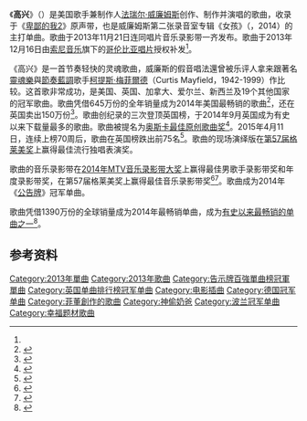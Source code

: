 {{NoteTA
|G1=Show
|G2=Movie
}}
{{Infobox single
| Name = 高兴<br>Happy
| Cover = 
| Artist = [[法瑞尔·威廉姆斯|法瑞尔·威廉姆斯]]：是的结果也不是自己能不能先把别人放不下心来
| Album = 《[[神偷奶爸2|神偷奶爸2 电影原声带]]》和《女孩》
| Released = 2013年11月21日<ref name="USrelease">{{cite web |url= https://itunes.apple.com/us/album/happy-single-despicable-me/id757505605 |title= Happy (From "Despicable Me 2") - Single by Pharrell Williams |publisher= [[iTunes|iTunes US]] |accessdate= 2013-11-23 |archive-date= 2013-12-13 |archive-url= https://web.archive.org/web/20131213044753/https://itunes.apple.com/us/album/happy-single-despicable-me/id757505605 |dead-url= no }}</ref>
| Recorded = [[佛罗里达州|佛罗里达州]][[迈阿密|迈阿密]]{{le|圆房录音室|Circle House Studios}}<ref name="credits">{{cite AV media notes|date= 2013 |title= Despicable Me 2: Original Motion Picture Soundtrack |publisher= Back Lot Music, Columbia Records}}</ref>
| Genre = [[灵魂乐|灵魂乐]]
| Format = {{hlist|[[CD|CD单曲]]|[[黑胶唱片|黑胶唱片]] (7", 12")|[[数字音乐下载|数字下载]]}}
| Length = 3:53
| Writer = [[法瑞尔·威廉姆斯|法瑞尔·威廉姆斯]]
| Producer = 法瑞尔·威廉姆斯
| Certification = 
| Label = {{hlist|Back Lot Music|{{le|i Am Other|i Am Other}}|[[哥伦比亚唱片|哥伦比亚]]}}
}}

《'''高兴'''》（{{lang-en|''Happy''}}）是美国歌手兼制作人[[法瑞尔·威廉姆斯|法瑞尔·威廉姆斯]]创作、制作并演唱的歌曲，收录于《[[卑鄙的我2|卑鄙的我2]]》原声带，也是威廉姆斯第二张录音室专辑《女孩》（{{lang|en|''Girl''}}，2014）的主打单曲。歌曲于2013年11月21日连同唱片音乐录影带一齐发布。歌曲于2013年12月16日由[[索尼音乐|索尼音乐]]旗下的[[哥伦比亚唱片|哥伦比亚唱片]]授权{{le|回响音乐|Back Lot Music}}补发<ref name="USrelease"/>。

《高兴》是一首节奏轻快的灵魂歌曲，威廉斯的假音唱法還曾被乐评人拿来跟著名[[靈魂樂|靈魂樂]]與[[節奏藍調|節奏藍調]]歌手[[柯提斯·梅菲爾德|柯提斯·梅菲爾德]]（Curtis Mayfield，1942-1999）作比较。这首歌非常成功，是美国、英国、加拿大、爱尔兰、新西兰及19个其他国家的冠军歌曲。歌曲凭借645万份的全年销量成为2014年美国最畅销的歌曲<ref name="US Sales">{{cite web |first= Paul |last= Grein |title= It's Official: Pharrell Has 2014's Best-Selling Song |url= https://www.yahoo.com/music/its-official-pharrell-has-2014s-best-selling-106748836876.html |publisher= Yahoo! Music |date= 2014-12-31 |accessdate= 2015-04-22 |archive-date= 2016-03-04 |archive-url= https://web.archive.org/web/20160304042902/https://www.yahoo.com/music/its-official-pharrell-has-2014s-best-selling-106748836876.html |dead-url= no }}</ref>，还在英国卖出150万份<ref name="Top 40">{{cite web |first= Rob |last= Copsey |url= http://www.officialcharts.com/chart-news/the-official-top-40-biggest-selling-singles-of-2014-3389/ |title= The Official Top 40 Biggest Selling Singles of 2014 |publisher= Official Charts Company |date= 2015-01-01 |accessdate= 2015-01-01 |archive-date= 2015-02-17 |archive-url= https://web.archive.org/web/20150217061454/http://www.officialcharts.com/chart-news/the-official-top-40-biggest-selling-singles-of-2014-3389/ |dead-url= no }}</ref>。歌曲创纪录的三次登顶英国榜，于2014年9月英国成为有史以来下载量最多的歌曲。歌曲被提名为[[奥斯卡最佳原创歌曲奖|奥斯卡最佳原创歌曲奖]]<ref>{{cite web |first= Rob |last= Copsey |title= Pharrell's Happy now the UK’s most downloaded track of all time |url= http://www.officialcharts.com/chart-news/pharrells-happy-now-the-uks-most-downloaded-track-of-all-time-3108/ |publisher= Official Charts Company |date= 2014-09-09 |accessdate= 2015-04-22 |archive-date= 2015-01-20 |archive-url= https://web.archive.org/web/20150120095636/http://www.officialcharts.com/chart-news/pharrells-happy-now-the-uks-most-downloaded-track-of-all-time-3108/ |dead-url= no }}</ref>。2015年4月11日，连续上榜70周后，歌曲在英国榜跌出前75名<ref name="Pharrell Williams">{{cite web |title= Pharrell Williams |publisher= Official Charts Company |url= http://www.officialcharts.com/artist/18922/PHARRELL%20WILLIAMS/ |access-date= 2015-07-22 |archive-date= 2015-08-04 |archive-url= https://web.archive.org/web/20150804062751/http://www.officialcharts.com/artist/18922/pharrell%20williams/ |dead-url= no }}</ref>。歌曲的现场演绎版在[[第57届格莱美奖|第57届格莱美奖]]上赢得最佳流行独唱表演奖。

歌曲的音乐录影带在[[2014年MTV音乐录影带大奖|2014年MTV音乐录影带大奖]]上赢得最佳男歌手录影带奖和年度录影带奖，在第57届格莱美奖上赢得最佳音乐录影带奖<ref name="MTV2">{{cite news |title= Best Male Video 2014 MTV Video Awards |url= http://www.mtv.com/ontv/vma/2014/best-male-video/ |publisher= MTV. Viacom |date= 2014-08-24 |accessdate= 2014-08-24 |archive-date= 2015-02-22 |archive-url= https://web.archive.org/web/20150222105105/http://www.mtv.com/ontv/vma/2014/best-male-video/ |dead-url= no }}</ref><ref name="MTV">{{cite news |title= Video Of The Year 2014 MTV Video Music Awards |publisher= MTV. Viacom |date= 2014-08-24 |accessdate= 2014-08-24 |url= http://www.mtv.com/ontv/vma/2014/video-of-the-year/ |archive-date= 2015-02-15 |archive-url= https://web.archive.org/web/20150215024705/http://www.mtv.com/ontv/vma/2014/video-of-the-year/ |dead-url= no }}</ref>。歌曲成为2014年《[[公告牌_(杂志)|公告牌]]》冠军单曲。

歌曲凭借1390万份的全球销量成为2014年最畅销单曲，成为[[畅销单曲列表|有史以来最畅销的单曲之一]]<ref>{{cite web |title= IFPI publishes Digital Music Report 2015 |url= http://www.ifpi.org/news/Global-digital-music-revenues-match-physical-format-sales-for-first-time |publisher= International Federation of the Phonographic Industry |date= 2015-04-14 |accessdate= 2015-04-15 |page= 12 |archive-date= 2015-04-14 |archive-url= https://web.archive.org/web/20150414194629/http://www.ifpi.org/news/Global-digital-music-revenues-match-physical-format-sales-for-first-time |dead-url= no }}</ref>。

== 参考资料 ==
{{reflist|2}}

{{DEFAULTSORT: Happy}}
[[Category:2013年單曲|Category:2013年單曲]]
[[Category:2013年歌曲|Category:2013年歌曲]]
[[Category:告示牌百強單曲榜冠軍單曲|Category:告示牌百強單曲榜冠軍單曲]]
[[Category:英国单曲排行榜冠军单曲|Category:英国单曲排行榜冠军单曲]]
[[Category:电影插曲|Category:电影插曲]]
[[Category:德国冠军单曲|Category:德国冠军单曲]]
[[Category:菲董創作的歌曲|Category:菲董創作的歌曲]]
[[Category:神偷奶爸|Category:神偷奶爸]]
[[Category:波兰冠军单曲|Category:波兰冠军单曲]]
[[Category:幸福题材歌曲|Category:幸福题材歌曲]]